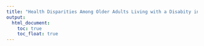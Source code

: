 ```yaml
---
title: "Health Disparities Among Older Adults Living with a Disabity in NYC"
output: 
  html_document:
    toc: true
    toc_float: true
---
```

 
 